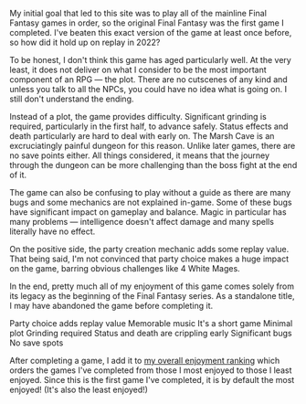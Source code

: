 My initial goal that led to this site was to play all of the mainline Final Fantasy games in order, so the original
Final Fantasy was the first game I completed. I've beaten this exact version of the game at least once before, so how
did it hold up on replay in 2022?

<GameHeader game={props.game} />

To be honest, I don't think this game has aged particularly well. At the very least, it does not deliver on what I
consider to be the most important component of an RPG &mdash; the plot. There are no cutscenes of any kind and unless
you talk to all the NPCs, you could have no idea what is going on. I still don't understand the ending.

Instead of a plot, the game provides difficulty. Significant grinding is required, particularly in the first half, to
advance safely. Status effects and death particularly are hard to deal with early on.
<Spoiler>The Marsh Cave</Spoiler> is an excruciatingly painful dungeon for this reason. Unlike later games,
there are no save points either. All things considered, it means that the journey through the dungeon can be more
challenging than the boss fight at the end of it.

The game can also be confusing to play without a guide as there are many bugs and some mechanics are not explained
in-game. Some of these bugs have significant impact on gameplay and balance. Magic in particular has many problems
&mdash; intelligence doesn't affect damage and many spells literally have no effect.

On the positive side, the party creation mechanic adds some replay value. That being said, I'm not convinced that party
choice makes a huge impact on the game, barring obvious challenges like 4&nbsp;White Mages.

In the end, pretty much all of my enjoyment of this game comes solely from its legacy as the beginning of the Final
Fantasy series. As a standalone title, I may have abandoned the game before completing it.

<LikedDisliked>
  <LikedList>
    <LikedItem>Party choice adds replay value</LikedItem>
    <LikedItem>Memorable music</LikedItem>
    <LikedItem>It's a short game</LikedItem>
  </LikedList>
  <DislikedList>
    <DislikedItem>Minimal plot</DislikedItem>
    <DislikedItem>Grinding required</DislikedItem>
    <DislikedItem>Status and death are crippling early</DislikedItem>
    <DislikedItem>Significant bugs</DislikedItem>
    <DislikedItem>No save spots</DislikedItem>
  </DislikedList>
</LikedDisliked>

After completing a game, I add it to [my overall enjoyment ranking](/ranking) which orders the games I've completed from
those I most enjoyed to those I least enjoyed. Since this is the first game I've completed, it is by default the most
enjoyed! (It's also the least enjoyed!)

<GameRanking game={props.slug} />
